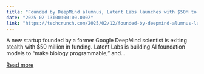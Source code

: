 ```yaml
---
title: "Founded by DeepMind alumnus, Latent Labs launches with $50M to make biology programmable"
date: "2025-02-13T00:00:00.000Z"
link: "https://techcrunch.com/2025/02/12/founded-by-deepmind-alumnus-latent-labs-launches-with-50m-to-make-biology-programmable/"
---
```


A new startup founded by a former Google DeepMind scientist is exiting stealth with $50 million in funding. Latent Labs is building AI foundation models to &#8220;make biology programmable,&#8221; and...

[Read more](https://techcrunch.com/2025/02/12/founded-by-deepmind-alumnus-latent-labs-launches-with-50m-to-make-biology-programmable/)
